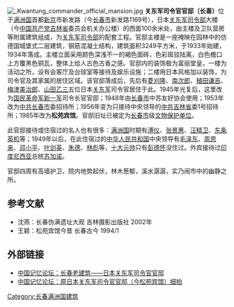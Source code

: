 [[File:_Kwantung_commander_official_mansion.jpg|thumb]]
'''关东军司令官官邸（长春）'''位于[[满洲国|满洲国]]首都[[新京|新京]]市新发路（今[[长春市|长春市]]新发路1169号），日本[[关东军司令部|关东军司令部]]大楼（今[[中国共产党|中国共产党]][[吉林省|吉林省]]委员会机关办公楼）的西面100余米处，由主楼及卫队营房等附属建筑组成，为[[关东军司令部|关东军司令部]]的配套工程。官邸主楼是一座掩映在园林中的仿德国城堡式二层建筑，钢筋混凝土结构，建筑面积3249平方米，于1933年始建，1934年落成。主楼立面采用颜色深浅不一的褐色面砖，色彩斑驳陆离，白色檐口上方覆黑色铜瓦，整体上给人古色古香之感。官邸内的装饰极为富丽堂皇，一楼为活动之所，设有会客厅及台球室等接待及娱乐设施；二楼用日本风格加以装饰，为司令官及其家属的居住区域。该官邸落成后，先后有[[菱刈隆|菱刈隆]]、[[南次郎|南次郎]]、[[植田谦吉|植田谦吉]]、[[梅津美治郎|梅津美治郎]]、[[山田乙三|山田乙三]]五位日本[[关东军|关东军]]司令官居住于此。1945年光复后，这里改为[[国民革命军新一军|国民革命军新一军]]司令长官官邸；1948年由[[长春市|长春市]]中苏友好协会使用；1953年改为[[中共|中共]][[长春市|长春市]]委招待所；1956年变为只接待中央领导的[[中共|中共]][[吉林省|吉林省]]委1号招待所；1985年改为'''松苑宾馆'''。官邸旧址已被定为[[长春市|长春市]]级[[文物保护单位|文物保护单位]]。

此官邸接待或住宿过的名人也有很多：[[满洲国|满洲国]]时期有[[溥仪|溥仪]]、[[张景惠|张景惠]]、[[汪精卫|汪精卫]]、[[东条英机|东条英机]]等；1949年以后，在此住宿过的[[中华人民共和国|中华人民共和国]]中央领导有[[毛泽东|毛泽东]]、[[周恩来|周恩来]]、[[邓小平|邓小平]]、[[叶剑英|叶剑英]]、[[朱德|朱德]]、[[林彪|林彪]]等，[[十大元帅|十大元帅]]只有[[彭德怀|彭德怀]]没住过。外宾接待过[[印度尼西亚|印度尼西亚]]总统[[苏加诺|苏加诺]]。

官邸四周有高墙护卫，院内地势起伏，林木葱郁，溪水潺潺，实乃闹市中的幽静之所。

==参考文献==
*沈燕：长春伪满遗址大观 吉林摄影出版社 2002年 
*王颖：松苑宾馆今昔 长春古今 1994/1

==外部链接==
*[http://www.memoryofchina.org/bbs/read.php?tid=21630&fpage=0&toread=&page=1 中国记忆论坛：长春老建筑——日本关东军司令官官邸]{{dead link|date=2017年11月 |bot=InternetArchiveBot |fix-attempted=yes }}
*[http://www.memoryofchina.org/bbs/read.php?tid=26518 中国记忆论坛：原日本关东军司令官官邸（今松苑宾馆）细拍]{{dead link|date=2017年11月 |bot=InternetArchiveBot |fix-attempted=yes }}

[[Category:长春满洲国建筑|Category:长春满洲国建筑]]